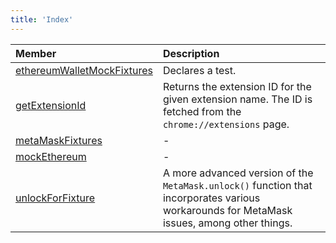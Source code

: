 ```yaml
---
title: 'Index'
---
```


| Member | Description |
| :------ | :------ |
| [ethereumWalletMockFixtures](./ethereumWalletMockFixtures) | Declares a test. |
| [getExtensionId](./getExtensionId) | Returns the extension ID for the given extension name. The ID is fetched from the `chrome://extensions` page. |
| [metaMaskFixtures](./metaMaskFixtures) | - |
| [mockEthereum](./mockEthereum) | - |
| [unlockForFixture](./unlockForFixture) | A more advanced version of the `MetaMask.unlock()` function that incorporates various workarounds for MetaMask issues, among other things. |
